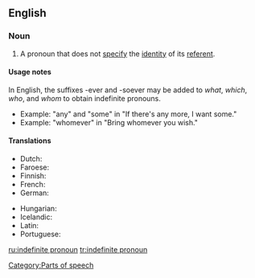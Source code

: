 ==English==

===Noun===
{{wikipedia}}
{{en-noun|sg=[[indefinite]] [[pronoun]]}}

# {{grammar|lang=en}} A pronoun that does not [[specify]] the [[identity]] of its [[referent]].

====Usage notes====
In English, the suffixes -ever and -soever may be added to ''what'', ''which'', ''who'', and ''whom'' to obtain indefinite pronouns.
* Example: "any" and "some" in "If there's any more, I want some."
* Example: "whomever" in "Bring whomever you wish."

====Translations====
{{trans-top|Pronoun not specifying the identity of its referent}}
* Dutch: {{t|nl|onbepaald voornaamwoord|n}}
* Faroese: {{t-|fo|óbundið fornavn|n|xs=Faroese}}
* Finnish: {{t+|fi|indefiniittipronomini}}
* French: {{t|fr|pronom indéfini|m}}
* German: {{t|de|Indefinitpronomen|n}}
{{trans-mid}}
* Hungarian: {{t|hu|határozatlan névmás}}
* Icelandic: {{t+|is|óákveðið fornafn|n}}
* Latin: {{t|la|pronomen indefinitum|n}}
* Portuguese: {{t+|pt|pronome indefinido|n}}
{{trans-bottom}}

[[Category:Parts of speech]]

[[ru:indefinite pronoun]]
[[tr:indefinite pronoun]]